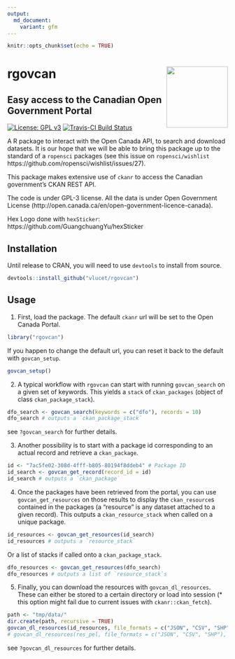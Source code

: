 ```yaml
---
output:
  md_document:
    variant: gfm
---
```


```r
knitr::opts_chunk$set(echo = TRUE)
```

# rgovcan <img src="inst/rgovcan_hex.png" align="right" width=140/>
## Easy access to the Canadian Open Government Portal

[![License: GPL v3](https://img.shields.io/badge/License-GPL%20v3-blue.svg)](http://www.gnu.org/licenses/gpl-3.0)
[![Travis-CI Build Status](https://travis-ci.org/VLucet/rgovcan.svg?branch=master)](https://travis-ci.org/vlucet/rgovcan)

A R package to interact with the Open Canada API, to search and download datasets. It is our hope that we will be able to bring this package up to the standard of a `ropensci` packages (see this issue on `ropensci/wishlist` https://github.com/ropensci/wishlist/issues/27).

This package makes extensive use of `ckanr` to access the Canadian government's CKAN REST API.

The code is under GPL-3 license.
All the data is under Open Government License (http://open.canada.ca/en/open-government-licence-canada).

Hex Logo done with `hexSticker`: https://github.com/GuangchuangYu/hexSticker

## Installation

Until release to CRAN, you will need to use `devtools` to install from source.

```r
devtools::install_github("vlucet/rgovcan")
```

## Usage

1. First, load the package. The default `ckanr` url will be set to the Open Canada Portal.
```r
library("rgovcan")
```
If you happen to change the default url, you can reset it back to the default with `govcan_setup`.
```r
govcan_setup()
```

2. A typical workflow with `rgovcan` can start with running `govcan_search` on a given set of keywords. This yields a `stack` of `ckan_packages` (object of class `ckan_package_stack`).
```r
dfo_search <- govcan_search(keywords = c("dfo"), records = 10)
dfo_search # outputs a `ckan_package_stack`
```
see `?govcan_search` for further details.

3. Another possibility is to start with a package id corresponding to an actual record and retrieve a `ckan_package`.
```r
id <- "7ac5fe02-308d-4fff-b805-80194f8ddeb4" # Package ID
id_search <- govcan_get_record(record_id = id)
id_search # outputs a `ckan_package`
```

4. Once the packages have been retrieved from the portal, you can use `govcan_get_resources` on those results to display the `ckan_resource`s contained in the packages (a "resource" is any dataset attached to a given record). This outputs a `ckan_resource_stack` when called on a unique package.
```r
id_resources <- govcan_get_resources(id_search)
id_resources # outputs a `resource_stack`
```
Or a list of stacks if called onto a `ckan_package_stack`.
```r
dfo_resources <- govcan_get_resources(dfo_search)
dfo_resources # outputs a list of `resource_stack`s
```

5. Finally, you can download the resources with `govcan_dl_resources`. These can either be stored to a certain directory or load into session (* this option might fail due to current issues with `ckanr::ckan_fetch`).

```r
path <- "tmp/data/"
dir.create(path, recursive = TRUE)
govcan_dl_resources(id_resources, file_formats = c("JSON", "CSV", "SHP"), where = path)
# govcan_dl_resources(res_pel, file_formats = c("JSON", "CSV", "SHP"), where = "session")
```

see `?govcan_dl_resources` for further details.